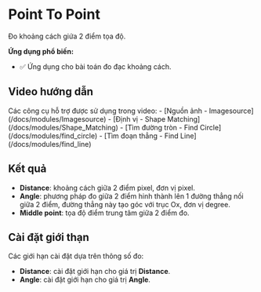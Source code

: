 # Point To Point

Đo khoảng cách giứa 2 điểm tọa độ.

**Ứng dụng phổ biến:**
- :white_check_mark: Ứng dụng cho bài toán đo đạc khoảng cách.

## Video hướng dẫn
<VideoPlayer url='/videos/point_to_point/point_to_point.mp4' />
Các công cụ hỗ trợ được sử dụng trong video:
-   [Nguồn ảnh - Imagesource](/docs/modules/Imagesource)
-   [Định vị - Shape Matching](/docs/modules/Shape_Matching)
-   [Tìm đường tròn - Find Circle](/docs/modules/find_circle)
-   [Tìm đoạn thẳng - Find Line](/docs/modules/find_line)

## Kết quả

-   **Distance**: khoảng cách giữa 2 điểm pixel, đơn vị pixel.
-   **Angle**: phương pháp đo giữa 2 điểm hinh thành lên 1 đường thẳng nối giữa 2 điểm, đường thẳng này tạo góc với trục Ox, đơn vị degree.
-   **Middle point**: tọa độ điểm trung tâm giữa 2 điểm đo.

## Cài đặt giới thạn
Các giới hạn cài đặt dựa trên thông số đo:
-   **Distance**: cài đặt giới hạn cho giá trị **Distance**.
-   **Angle**: cài đặt giới hạn cho giá trị **Angle**.